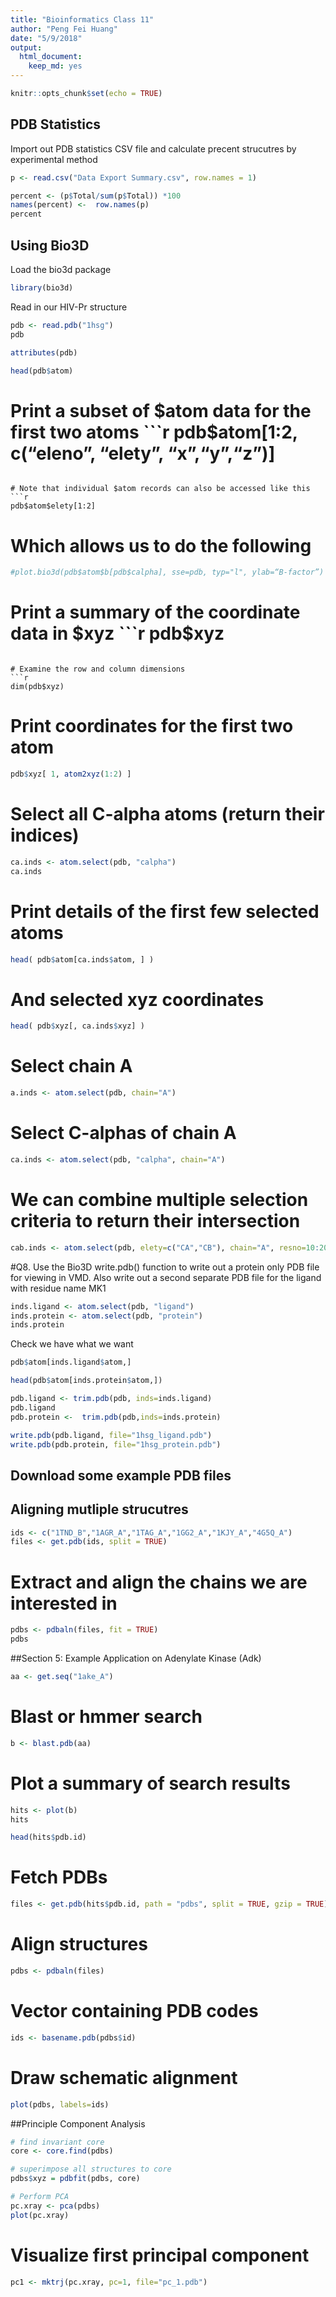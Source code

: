 ```yaml
---
title: "Bioinformatics Class 11"
author: "Peng Fei Huang"
date: "5/9/2018"
output: 
  html_document: 
    keep_md: yes
---
```


```r
knitr::opts_chunk$set(echo = TRUE)
```


## PDB Statistics 

Import out PDB statistics CSV file and calculate precent strucutres by experimental method 
```r
p <- read.csv("Data Export Summary.csv", row.names = 1)
```


```r
percent <- (p$Total/sum(p$Total)) *100
names(percent) <-  row.names(p)
percent

```


## Using Bio3D

Load the bio3d package


```r
library(bio3d)
```

Read in our HIV-Pr structure 

```r
pdb <- read.pdb("1hsg")
pdb
```

```r
attributes(pdb)
```

```r
head(pdb$atom)
```

# Print a subset of $atom data for the first two atoms
```r
pdb$atom[1:2, c("eleno", "elety", "x","y","z")]
```

# Note that individual $atom records can also be accessed like this
```r
pdb$atom$elety[1:2]
```

# Which allows us to do the following
```r
#plot.bio3d(pdb$atom$b[pdb$calpha], sse=pdb, typ="l", ylab=“B-factor”)
```

# Print a summary of the coordinate data in $xyz
```r
pdb$xyz
```

# Examine the row and column dimensions
```r
dim(pdb$xyz)
```

# Print coordinates for the first two atom
```r
pdb$xyz[ 1, atom2xyz(1:2) ]
```

# Select all C-alpha atoms (return their indices)
```r
ca.inds <- atom.select(pdb, "calpha")
ca.inds
```


# Print details of the first few selected atoms
```r
head( pdb$atom[ca.inds$atom, ] )
```


# And selected xyz coordinates
```r
head( pdb$xyz[, ca.inds$xyz] )
```


# Select chain A
```r
a.inds <- atom.select(pdb, chain="A")
```

# Select C-alphas of chain A
```r
ca.inds <- atom.select(pdb, "calpha", chain="A")
```

# We can combine multiple selection criteria to return their intersection
```r
cab.inds <- atom.select(pdb, elety=c("CA","CB"), chain="A", resno=10:20)
```




#Q8. Use the Bio3D write.pdb() function to write out a protein only PDB file for viewing in VMD. Also write out a second separate PDB file for the ligand with residue name MK1

```r
inds.ligand <- atom.select(pdb, "ligand")
inds.protein <- atom.select(pdb, "protein")
inds.protein
```


Check we have what we want
```r
pdb$atom[inds.ligand$atom,]
```

```r
head(pdb$atom[inds.protein$atom,])

```

```r
pdb.ligand <- trim.pdb(pdb, inds=inds.ligand)
pdb.ligand
pdb.protein <-  trim.pdb(pdb,inds=inds.protein)
```


```r
write.pdb(pdb.ligand, file="1hsg_ligand.pdb")
write.pdb(pdb.protein, file="1hsg_protein.pdb")
```


## Download some example PDB files
## Aligning mutliple strucutres
```r
ids <- c("1TND_B","1AGR_A","1TAG_A","1GG2_A","1KJY_A","4G5Q_A")
files <- get.pdb(ids, split = TRUE)
```

# Extract and align the chains we are interested in
```r
pdbs <- pdbaln(files, fit = TRUE)
pdbs
```


##Section 5: Example Application on Adenylate Kinase (Adk)

```r
aa <- get.seq("1ake_A")
```

# Blast or hmmer search 
```r
b <- blast.pdb(aa)
```

# Plot a summary of search results
```r
hits <- plot(b)
hits
```

```r
head(hits$pdb.id)
```

# Fetch PDBs
```r
files <- get.pdb(hits$pdb.id, path = "pdbs", split = TRUE, gzip = TRUE)
```

# Align structures
```r
pdbs <- pdbaln(files)
```

# Vector containing PDB codes
```r
ids <- basename.pdb(pdbs$id)
```

# Draw schematic alignment
```r
plot(pdbs, labels=ids)
```


##Principle Component Analysis
```r
# find invariant core
core <- core.find(pdbs)

```


```r
# superimpose all structures to core
pdbs$xyz = pdbfit(pdbs, core)
```


```r
# Perform PCA
pc.xray <- pca(pdbs)
plot(pc.xray)
```


# Visualize first principal component
```r
pc1 <- mktrj(pc.xray, pc=1, file="pc_1.pdb")
```























